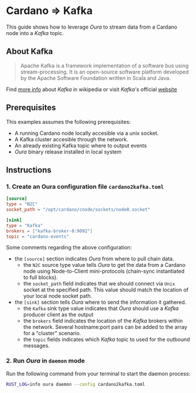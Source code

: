 # Cardano => Kafka

This guide shows how to leverage _Oura_ to stream data from a Cardano node into a _Kafka_ topic.

## About Kafka

> Apache Kafka is a framework implementation of a software bus using stream-processing. It is an open-source software platform developed by the Apache Software Foundation written in Scala and Java.

Find [more info](https://en.wikipedia.org/wiki/Apache_Kafka) about _Kafka_ in wikipedia or visit _Kafka's_ official [website](https://kafka.apache.org/)

## Prerequisites

This examples assumes the following prerequisites:

- A running Cardano node locally accesible via a unix socket.
- A Kafka cluster accesible through the network.
- An already existing Kafka topic where to output events
- _Oura_ binary release installed in local system

## Instructions

### 1. Create an Oura configuration file `cardano2kafka.toml`

```toml
[source]
type = "N2C"
socket_path = "/opt/cardano/cnode/sockets/node0.socket"

[sink]
type = "Kafka"
brokers = ["kafka-broker-0:9092"]
topic = "cardano-events"
```

Some comments regarding the above configuration:

- the `[source]` section indicates _Oura_ from where to pull chain data.
  - the `N2C` source type value tells _Oura_ to get the data from a Cardano node using Node-to-Client mini-protocols (chain-sync instantiated to full blocks).
  - the `socket_path` field indicates that we should connect via `Unix` socket at the specified path. This value should match the location of your local node socket path.
- the `[sink]` section tells _Oura_ where to send the information it gathered.
  - the `Kafka` sink type value indicates that _Oura_ should use a _Kafka_ producer client as the output
  - the `brokers` field indicates the location of the _Kafka_ brokers within the network. Several hostname:port pairs can be added to the array for a "cluster" scenario.
  - the `topic` fields indicates which _Kafka_ topic to used for the outbound messages.

### 2. Run _Oura_ in `daemon` mode

Run the following command from your terminal to start the daemon process:

```sh
RUST_LOG=info oura daemon --config cardano2kafka.toml
```
